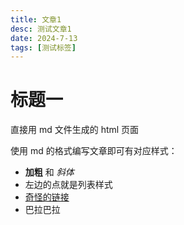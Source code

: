 ```yaml
---
title: 文章1
desc: 测试文章1
date: 2024-7-13
tags: [测试标签]
---
```


# 标题一

直接用 md 文件生成的 html 页面

使用 md 的格式编写文章即可有对应样式：

- **加粗** 和 _斜体_
- 左边的点就是列表样式
- [奇怪的链接](https://www.baidu.com)
- 巴拉巴拉
